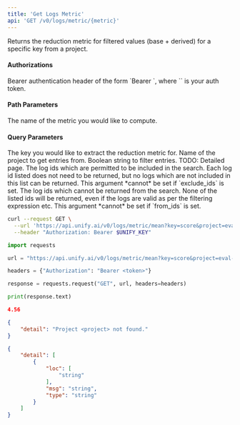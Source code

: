 ```yaml
---
title: 'Get Logs Metric'
api: 'GET /v0/logs/metric/{metric}'
---
```

Returns the reduction metric for filtered values (base + derived) for a specific key from a project.

#### Authorizations

<ParamField header="Authorization" type="string" required="true">
  Bearer authentication header of the form `Bearer <token>`, where `<token>` is your auth token.
</ParamField>

#### Path Parameters

<ParamField query="metric" type="string" required="true">
The name of the metric you would like to compute.
</ParamField>

#### Query Parameters

<ParamField query="key" type="string" required="true">
The key you would like to extract the reduction metric for.
</ParamField>

<ParamField query="project" type="string" required="true">
Name of the project to get entries from.
</ParamField>

<ParamField query="filter_expr" type="string | null" >
Boolean string to filter entries. TODO: Detailed page.
</ParamField>

<ParamField query="from_ids" type="string | null" >
The log ids which are permitted to be included in the search. Each log id listed does not need to be returned, but no logs which are not included in this list can be returned. This argument *cannot* be set if `exclude_ids` is set.
</ParamField>

<ParamField query="exclude_ids" type="string | null" >
The log ids which cannot be returned from the search. None of the listed ids will be returned, even if the logs are valid as per the filtering expression etc. This argument *cannot* be set if `from_ids` is set.
</ParamField>

<RequestExample>

```bash cURL
curl --request GET \
  --url 'https://api.unify.ai/v0/logs/metric/mean?key=score&project=eval-project&filter_expr=len(output)%20>%20200%20and%20temperature%20==%200.5&from_ids=0&1&2&exclude_ids=0&1&2' \
  --header "Authorization: Bearer $UNIFY_KEY"
```

```python Python
import requests

url = "https://api.unify.ai/v0/logs/metric/mean?key=score&project=eval-project&filter_expr=len(output)%20>%20200%20and%20temperature%20==%200.5&from_ids=0&1&2&exclude_ids=0&1&2"

headers = {"Authorization": "Bearer <token>"}

response = requests.request("GET", url, headers=headers)

print(response.text)
```

</RequestExample>
<ResponseExample>

```json 200
4.56
```

```json 404
{
    "detail": "Project <project> not found."
}
```

```json 422
{
    "detail": [
        {
            "loc": [
                "string"
            ],
            "msg": "string",
            "type": "string"
        }
    ]
}
```

</ResponseExample>

